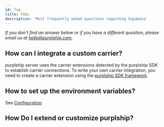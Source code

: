 ```yaml
---
id: faq
title: FAQs
description: 'Most frequently asked questions regarding Supabase'
---
```


*If you don't find an answer below or if you have a different question, please email us at
[hello@purplship.com](mailto:hello@purplship.com).*

## How can I integrate a custom carrier?

purplship server uses the carrier extensions detected by the purplship SDK to establish carrier connections.
To write your own carrier integration, you need to create a carrier extension using the
[purplship SDK framework](https://sdk.purplship.com/development/extending/).

## How to set up the environment variables?

See [Configuration](/developer-guides/configuration/)

## How Do I extend or customize purplship?
